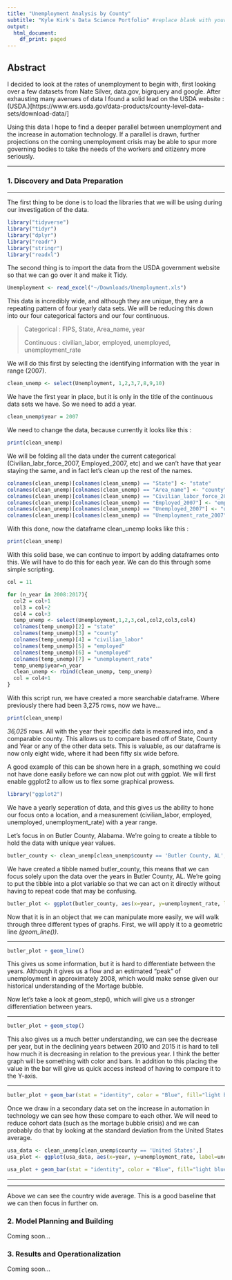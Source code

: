 ```yaml
---
title: "Unemployment Analysis by County"
subtitle: "Kyle Kirk's Data Science Portfolio" #replace blank with your name
output:
  html_document:
    df_print: paged
---
```


## Abstract

I decided to look at the rates of unemployment to begin with, first looking over a few datasets from Nate Silver, data.gov, bigrquery and google. After exhausting many avenues of data I found a solid lead on the USDA website : (USDA.)[https://www.ers.usda.gov/data-products/county-level-data-sets/download-data/]

Using this data I hope to find a deeper parallel between unemployment and the increase in automation technology. If a parallel is drawn, further projections on the coming unemployment crisis may be able to spur more governing bodies to take the needs of the workers and citizenry more seriously.

***
### 1. Discovery and Data Preparation
***

The first thing to be done is to load the libraries that we will be using during our investigation of the data.

```r
library("tidyverse")
library("tidyr")
library("dplyr")
library("readr")
library("stringr")
library("readxl")
```

The second thing is to import the data from the USDA government website so that we can go over it and make it Tidy.

```r
Unemployment <- read_excel("~/Downloads/Unemployment.xls")
```

This data is incredibly wide, and although they are unique, they are a repeating pattern of four yearly data sets. We will be reducing this down into our four categorical factors and our four continuous.

>Categorical : FIPS, State, Area_name, year
>
>Continuous  : civilian_labor, employed, unemployed, unemployment_rate

We will do this first by selecting the identifying information with the year in range (2007).

```r
clean_unemp <- select(Unemployment, 1,2,3,7,8,9,10)
```

We have the first year in place, but it is only in the title of the continuous data sets we have. So we need to add a year.

```r
clean_unemp$year = 2007
```

We need to change the data, because currently it looks like this :
```r
print(clean_unemp)

```

We will be folding all the data under the current categorical (Civilian_labr_force_2007, Employed_2007, etc) and we can't have that year staying the same, and in fact let's clean up the rest of the names.

```r
colnames(clean_unemp)[colnames(clean_unemp) == "State"] <- "state"
colnames(clean_unemp)[colnames(clean_unemp) == "Area_name"] <- "county"
colnames(clean_unemp)[colnames(clean_unemp) == "Civilian_labor_force_2007"] <- "civilian_labor"
colnames(clean_unemp)[colnames(clean_unemp) == "Employed_2007"] <- "employed"
colnames(clean_unemp)[colnames(clean_unemp) == "Unemployed_2007"] <- "unemployed"
colnames(clean_unemp)[colnames(clean_unemp) == "Unemployment_rate_2007"] <- "unemployment_rate"

```

With this done, now the dataframe clean_unemp looks like this :

```r
print(clean_unemp)
```

With this solid base, we can continue to import by adding dataframes onto this. We will have to do this for each year. We can do this through some simple scripting.

```r
col = 11

for (n_year in 2008:2017){
  col2 = col+1
  col3 = col+2
  col4 = col+3
  temp_unemp <- select(Unemployment,1,2,3,col,col2,col3,col4)
  colnames(temp_unemp)[2] = "state"
  colnames(temp_unemp)[3] = "county"
  colnames(temp_unemp)[4] = "civilian_labor"
  colnames(temp_unemp)[5] = "employed"
  colnames(temp_unemp)[6] = "unemployed"
  colnames(temp_unemp)[7] = "unemployment_rate"
  temp_unemp$year=n_year
  clean_unemp <- rbind(clean_unemp, temp_unemp)
  col = col4+1
}

```

With this script run, we have created a more searchable dataframe. Where previously there had been 3,275 rows, now we have...

```r
print(clean_unemp)
```

*36,025* rows. All with the year their specific data is measured into, and a comparable county. This allows us to compare based off of State, County and Year or any of the other data sets. This is valuable, as our dataframe is now only eight wide, where it had been fifty six wide before. 


A good example of this can be shown here in a graph, something we could not have done easily before we can now plot out with ggplot. We will first enable ggplot2 to allow us to flex some graphical prowess.

```r
library("ggplot2")
```

We have a yearly seperation of data, and this gives us the ability to hone our focus onto a location, and a measurement (civilian_labor, employed, unemployed, unemployment_rate) with a year range.

Let's focus in on Butler County, Alabama. We're going to create a tibble to hold the data with unique year values.

```r
butler_county <- clean_unemp[clean_unemp$county == 'Butler County, AL',]
```

We have created a tibble named butler_county, this means that we can focus solely upon the data over the years in Butler County, AL. We're going to put the tibble into a plot variable so that we can act on it directly without having to repeat code that may be confusing.


```r
butler_plot <- ggplot(butler_county, aes(x=year, y=unemployment_rate, label=unemployment_rate))
```

Now that it is in an object that we can manipulate more easily, we will walk through three different types of graphs. First, we will apply it to a geometric line *(geom_line())*.

***

```r
butler_plot + geom_line()
```

This gives us some information, but it is hard to differentiate between the years. Although it gives us a flow and an estimated "peak" of unemployment in approximately 2008, which would make sense given our historical understanding of the Mortage bubble.

Now let's take a look at geom_step(), which will give us a stronger differentiation between years.

***

```r
butler_plot + geom_step()
```

This also gives us a much better understanding, we can see the decrease per year, but in the declining years between 2010 and 2015 it is hard to tell how much it is decreasing in relation to the previous year. I think the better graph will be something with color and bars. In addition to this placing the value in the bar will give us quick access instead of having to compare it to the Y-axis.

***

```r
butler_plot + geom_bar(stat = "identity", color = "Blue", fill="light blue") + geom_text(size = 3, position = position_stack(vjust = 0.5))
```


Once we draw in a secondary data set on the increase in automation in technology we can see how these compare to each other. We will need to reduce cohort data (such as the mortage bubble crisis) and we can probably do that by looking at the standard deviation from the United States average.

```r
usa_data <- clean_unemp[clean_unemp$county == 'United States',]
usa_plot <- ggplot(usa_data, aes(x=year, y=unemployment_rate, label=unemployment_rate))
```
```r
usa_plot + geom_bar(stat = "identity", color = "Blue", fill="light blue") + geom_text(size = 3, position = position_stack(vjust = 0.5))
```

***
***
Above we can see the country wide average. This is a good baseline that we can then focus in further on.

### 2. Model Planning and Building

Coming soon...

### 3. Results and Operationalization

Coming soon...

